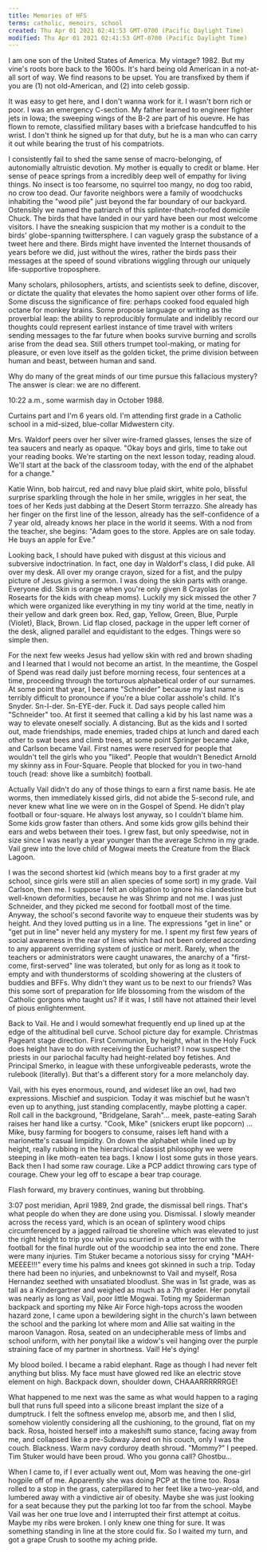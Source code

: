 ```yaml
---
title: Memories of HFS
terms: catholic, memoirs, school
created: Thu Apr 01 2021 02:41:53 GMT-0700 (Pacific Daylight Time)
modified: Thu Apr 01 2021 02:41:53 GMT-0700 (Pacific Daylight Time)
---
```


I am one son of the United States of America. My vintage? 1982. But my vine's roots bore back to the 1600s. It's hard being old American in a not-at-all sort of way. We find reasons to be upset. You are transfixed by them if you are (1) not old-American, and (2) into celeb gossip.

It was easy to get here, and I don't wanna work for it. I wasn't born rich or poor. I was an emergency C-section. My father learned to engineer fighter jets in Iowa; the sweeping wings of the B-2 are part of his ouevre. He has flown to remote, classified military bases with a briefcase handcuffed to his wrist. I don't think he signed up for that duty, but he is a man who can carry it out while bearing the trust of his compatriots.

I consistently fail to shed the same sense of macro-belonging, of autonomially altruistic devotion. My mother is equally to credit or blame. Her sense of peace springs from a incredibly deep well of empathy for living things. No insect is too fearsome, no squirrel too mangy, no dog too rabid, no crow too dead. Our favorite neighbors were a family of woodchucks inhabiting the "wood pile" just beyond the far boundary of our backyard. Ostensibly we named the patriarch of this splinter-thatch-roofed domicile Chuck. The birds that have landed in our yard have been our most welcome visitors. I have the sneaking suspicion that my mother is a conduit to the birds' globe-spanning twittersphere. I can vaguely grasp the substance of a tweet here and there. Birds might have invented the Internet thousands of years before we did, just without the wires, rather the birds pass their messages at the speed of sound vibrations wiggling through our uniquely life-supportive troposphere.

Many scholars, philosophers, artists, and scientists seek to define, discover, or dictate the quality that elevates the homo sapient over other forms of life. Some discuss the significance of fire: perhaps cooked food equaled high octane for monkey brains. Some propose language or writing as the proverbial leap: the ability to reproducibly formulate and indelibly record our thoughts could represent earliest instance of time travel with writers sending messages to the far future when books survive burning and scrolls arise from the dead sea. Still others trumpet tool-making, or mating for pleasure, or even love itself as the golden ticket, the prime division between human and beast, between human and sand.

Why do many of the great minds of our time pursue this fallacious mystery? The answer is clear: we are no different.

10:22 a.m., some warmish day in October 1988.

Curtains part and I'm 6 years old. I'm attending first grade in a Catholic school in a mid-sized, blue-collar Midwestern city.

Mrs. Waldorf peers over her silver wire-framed glasses, lenses the size of tea saucers and nearly as opaque. "Okay boys and girls, time to take out your reading books. We're starting on the next lesson today, reading aloud. We'll start at the back of the classroom today, with the end of the alphabet for a change."

Katie Winn, bob haircut, red and navy blue plaid skirt, white polo, blissful surprise sparkling through the hole in her smile, wriggles in her seat, the toes of her Keds just dabbing at the Desert Storm terrazzo. She already has her finger on the first line of the lesson, already has the self-confidence of a 7 year old, already knows her place in the world it seems. With a nod from the teacher, she begins: "Adam goes to the store. Apples are on sale today. He buys an apple for Eve."

Looking back, I should have puked with disgust at this vicious and subversive indoctrination. In fact, one day in Waldorf's class, I did puke. All over my desk. All over my orange crayon, sized for a fist, and the pulpy picture of Jesus giving a sermon. I was doing the skin parts with orange. Everyone did. Skin is orange when you're only given 8 Crayolas (or Rosearts for the kids with cheap moms). Luckily my sick missed the other 7 which were organized like everything in my tiny world at the time, neatly in their yellow and dark green box. Red, gap, Yellow, Green, Blue, Purple (Violet), Black, Brown. Lid flap closed, package in the upper left corner of the desk, aligned parallel and equidistant to the edges. Things were so simple then.

For the next few weeks Jesus had yellow skin with red and brown shading and I learned that I would not become an artist. In the meantime, the Gospel of Spend was read daily just before morning recess, four sentences at a time, proceeding through the torturous alphabetical order of our surnames. At some point that year, I became "Schneider" because my last name is terribly difficult to pronounce if you're a blue collar asshole's child. It's Snyder. Sn-I-der. Sn-EYE-der. Fuck it. Dad says people called him "Schneider" too. At first it seemed that calling a kid by his last name was a way to elevate oneself socially. A distancing. But as the kids and I sorted out, made friendships, made enemies, traded chips at lunch and dared each other to swat bees and climb trees, at some point Springer became Jake, and Carlson became Vail. First names were reserved for people that wouldn't tell the girls who you "liked". People that wouldn't Benedict Arnold my skinny ass in Four-Square. People that blocked for you in two-hand touch (read: shove like a sumbitch) football.

Actually Vail didn't do any of those things to earn a first name basis. He ate worms, then immediately kissed girls, did not abide the 5-second rule, and never knew what line we were on in the Gospel of Spend. He didn't play football or four-square. He always lost anyway, so I couldn't blame him. Some kids grow faster than others. And some kids grow gills behind their ears and webs between their toes. I grew fast, but only speedwise, not in size since I was nearly a year younger than the average Schmo in my grade. Vail grew into the love child of Mogwai meets the Creature from the Black Lagoon.

I was the second shortest kid (which means boy to a first grader at my school, since girls were still an alien species of some sort) in my grade. Vail Carlson, then me. I suppose I felt an obligation to ignore his clandestine but well-known deformities, because he was Shrimp and not me. I was just Schneider, and they picked me second for football most of the time. Anyway, the school's second favorite way to enqueue their students was by height. And they loved putting us in a line. The expressions "get in line" or "get put in line" never held any mystery for me. I spent my first few years of social awareness in the rear of lines which had not been ordered according to any apparent overriding system of justice or merit. Rarely, when the teachers or administrators were caught unawares, the anarchy of a "first-come, first-served" line was tolerated, but only for as long as it took to empty and with thunderstorms of scolding showering at the clusters of buddies and BFFs. Why didn't they want us to be next to our friends? Was this some sort of preparation for life blossoming from the wisdom of the Catholic gorgons who taught us? If it was, I still have not attained their level of pious enlightenment.

Back to Vail. He and I would somewhat frequently end up lined up at the edge of the altitudinal bell curve. School picture day for example. Christmas Pageant stage direction. First Communion, by height, what in the Holy Fuck does height have to do with receiving the Eucharist? I now suspect the priests in our pariochal faculty had height-related boy fetishes. And Principal Smerko, in league with these unforgiveable pederasts, wrote the rulebook (literally). But that's a different story for a more melancholy day.

Vail, with his eyes enormous, round, and wideset like an owl, had two expressions. Mischief and suspicion. Today it was mischief but he wasn't even up to anything, just standing complacently, maybe plotting a caper. Roll call in the background, "Bridgelane, Sarah"… meek, paste-eating Sarah raises her hand like a curtsy. "Cook, Mike" (snickers erupt like popcorn) … Mike, busy farming for boogers to consume, raises left hand with a marionette's casual limpidity. On down the alphabet while lined up by height, really rubbing in the hierarchical classist philosophy we were steeping in like moth-eaten tea bags. I know I lost some guts in those years. Back then I had some raw courage. Like a PCP addict throwing cars type of courage. Chew your leg off to escape a bear trap courage.

Flash forward, my bravery continues, waning but throbbing.

3:07 post meridian, April 1989, 2nd grade, the dismissal bell rings. That's what people do when they are done using you. Dismissal. I slowly meander across the recess yard, which is an ocean of splintery wood chips circumferenced by a jagged railroad tie shoreline which was elevated to just the right height to trip you while you scurried in a utter terror with the football for the final hurdle out of the woodchip sea into the end zone. There were many injuries. Tim Stuker became a notorious sissy for crying "MAH-MEEEE!!!" every time his palms and knees got skinned in such a trip. Today there had been no injuries, and unbeknownst to Vail and myself, Rosa Hernandez seethed with unsatiated bloodlust. She was in 1st grade, was as tall as a Kindergartner and weighed as much as a 7th grader. Her ponytail was nearly as long as Vail, poor little Mogwai. Toting my Spiderman backpack and sporting my Nike Air Force high-tops across the wooden hazard zone, I came upon a bewildering sight in the church's lawn between the school and the parking lot where mom and Allie sat waiting in the maroon Vanagon. Rosa, seated on an undecipherable mess of limbs and school uniform, with her ponytail like a widow's veil hanging over the purple straining face of my partner in shortness. Vail! He's dying!

My blood boiled. I became a rabid elephant. Rage as though I had never felt anything but bliss. My face must have glowed red like an electric stove element on high. Backpack down, shoulder down, CHAAARRRRRRGE!

What happened to me next was the same as what would happen to a raging bull that runs full speed into a silicone breast implant the size of a dumptruck. I felt the softness envelop me, absorb me, and then I slid, somehow violently considering all the cushioning, to the ground, flat on my back. Rosa, hoisted herself into a makeshift sumo stance, facing away from me, and collapsed like a pre-Subway Jared on his couch, only I was the couch. Blackness. Warm navy corduroy death shroud. "Mommy?" I peeped. Tim Stuker would have been proud. Who you gonna call? Ghostbu…

When I came to, if I ever actually went out, Mom was heaving the one-girl hogpile off of me. Apparently she was doing PCP at the time too. Rosa rolled to a stop in the grass, caterpillared to her feet like a two-year-old, and lumbered away with a vindictive air of obesity. Maybe she was just looking for a seat because they put the parking lot too far from the school. Maybe Vail was her one true love and I interrupted their first attempt at coitus. Maybe my ribs were broken. I only knew one thing for sure. It was something standing in line at the store could fix. So I waited my turn, and got a grape Crush to soothe my aching pride.
